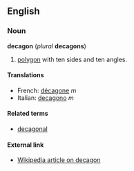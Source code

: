 ==English==
===Noun===
'''decagon''' (''plural'' '''decagons''')

#{{geometry}} [[polygon]] with ten sides and ten angles.

====Translations====
*French: [[décagone]] ''m''
*Italian: [[decagono]] ''m''

====Related terms====
*[[decagonal]]

====External link====
*[[w:decagon|Wikipedia article on decagon]]